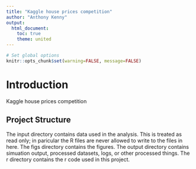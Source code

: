 ```yaml
---
title: "Kaggle house prices competition"
author: "Anthony Kenny"
output: 
  html_document:
    toc: true
    theme: united
---
```



```r
# Set global options
knitr::opts_chunk$set(warning=FALSE, message=FALSE)
```

# Introduction
Kaggle house prices competition


## Project Structure
The input directory contains data used in the analysis. This is treated as read only; in paricular the R files are never allowed to write to the files in here.
The figs directory contains the figures.
The output directory contains simuation output, processed datasets, logs, or other processed things.
The r directory contains the r code used in this project.